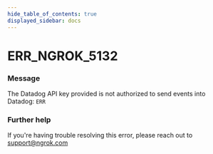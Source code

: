 ```yaml
---
hide_table_of_contents: true
displayed_sidebar: docs
---
```



# ERR_NGROK_5132

### Message

The Datadog API key provided is not authorized to send events into Datadog: `ERR`

<ErrorDetails error="err_ngrok_5132" />

### Further help

If you're having trouble resolving this error, please reach out to [support@ngrok.com](mailto:support@ngrok.com?subject=Help%20with%20ERR_NGROK_5132)


